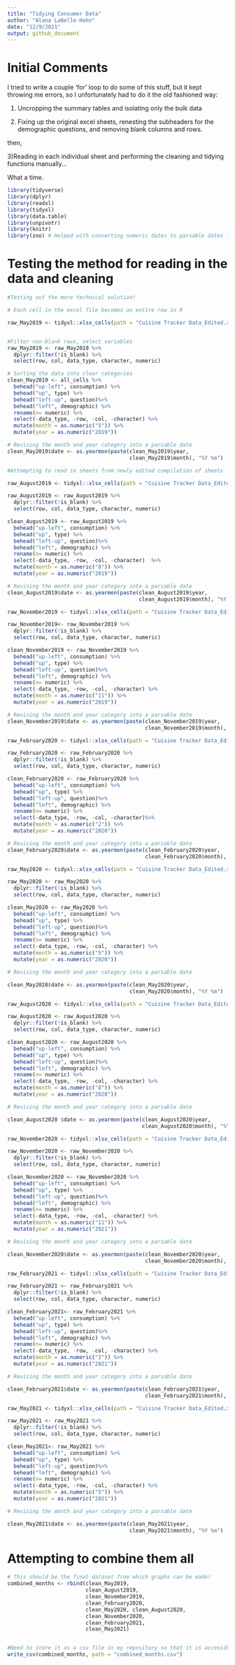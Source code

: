 ```yaml
---
title: "Tidying Consumer Data"
author: "Alana LaBelle-Hahn"
date: "12/9/2021"
output: github_document
---
```


# Initial Comments

I tried to write a couple 'for' loop to do some of this stuff, but it kept throwing me errors,
so I unfortunately had to do it the old fashioned way:

1) Uncropping the summary tables and isolating only the bulk data

2) Fixing up the original excel sheets, renesting the subheaders for the demographic
questions, and removing blank columns and rows. 

then, 

3)Reading in each individual sheet and performing the cleaning and tidying functions
manually...

What a time. 


```r
library(tidyverse)
library(dplyr)
library(readxl)
library(tidyxl)
library(data.table)
library(unpivotr)
library(knitr)
library(zoo) # Helped with converting numeric dates to parsable dates in R
```

# Testing the method for reading in the data and cleaning

```r
#Testing out the more technical solution!

# Each cell in the excel file becomes an entire row in R

raw_May2019 <- tidyxl::xlsx_cells(path = "Cuisine Tracker Data_Edited.xlsx", sheet = "May 2019")


#Filter non-blank rows, select variables
raw_May2019 <- raw_May2019 %>%
  dplyr::filter(!is_blank) %>%
  select(row, col, data_type, character, numeric)

# Sorting the data into clear categories
clean_May2019 <- all_cells %>%
  behead("up-left", consumption) %>%
  behead("up", type) %>%
  behead("left-up", question)%>%
  behead("left", demographic) %>%
  rename(n= numeric) %>%
  select(-data_type, -row, -col, -character) %>%
  mutate(month = as.numeric("5")) %>%
  mutate(year = as.numeric("2019")) 

# Revising the month and year category into a parsable date
clean_May2019$date <- as.yearmon(paste(clean_May2019$year, 
                                       clean_May2019$month), "%Y %m") 


```


``` r

#Attempting to read in sheets from newly edited compilation of sheets

raw_August2019 <- tidyxl::xlsx_cells(path = "Cuisine Tracker Data_Edited.xlsx", sheet = "August 2019")

raw_August2019 <- raw_August2019 %>%
  dplyr::filter(!is_blank) %>%
  select(row, col, data_type, character, numeric)

clean_August2019 <- raw_August2019 %>%
  behead("up-left", consumption) %>%
  behead("up", type) %>%
  behead("left-up", question)%>%
  behead("left", demographic) %>%
  rename(n= numeric) %>%
  select(-data_type, -row, -col, -character)  %>%
  mutate(month = as.numeric("8")) %>%
  mutate(year = as.numeric("2019")) 

# Revising the month and year category into a parsable date
clean_August2019$date <- as.yearmon(paste(clean_August2019$year, 
                                          clean_August2019$month), "%Y %m") 
```


``` r


raw_November2019 <- tidyxl::xlsx_cells(path = "Cuisine Tracker Data_Edited.xlsx", sheet = "November 2019")

raw_November2019<- raw_November2019 %>%
  dplyr::filter(!is_blank) %>%
  select(row, col, data_type, character, numeric)

clean_November2019 <- raw_November2019 %>%
  behead("up-left", consumption) %>%
  behead("up", type) %>%
  behead("left-up", question)%>%
  behead("left", demographic) %>%
  rename(n= numeric) %>%
  select(-data_type, -row, -col, -character) %>%
  mutate(month = as.numeric("11")) %>%
  mutate(year = as.numeric("2019")) 

# Revising the month and year category into a parsable date
clean_November2019$date <- as.yearmon(paste(clean_November2019$year, 
                                            clean_November2019$month), "%Y %m") 

```

```r


raw_February2020 <- tidyxl::xlsx_cells(path = "Cuisine Tracker Data_Edited.xlsx", sheet = "February 2020")

raw_February2020 <- raw_February2020 %>%
  dplyr::filter(!is_blank) %>%
  select(row, col, data_type, character, numeric)

clean_February2020 <- raw_February2020 %>%
  behead("up-left", consumption) %>%
  behead("up", type) %>%
  behead("left-up", question)%>%
  behead("left", demographic) %>%
  rename(n= numeric) %>%
  select(-data_type, -row, -col, -character)%>%
  mutate(month = as.numeric("2")) %>%
  mutate(year = as.numeric("2020")) 

# Revising the month and year category into a parsable date
clean_February2020$date <- as.yearmon(paste(clean_February2020$year, 
                                            clean_February2020$month), "%Y %m") 

```

``` r

raw_May2020 <- tidyxl::xlsx_cells(path = "Cuisine Tracker Data_Edited.xlsx", sheet = "May 2020")

raw_May2020 <- raw_May2020 %>%
  dplyr::filter(!is_blank) %>%
  select(row, col, data_type, character, numeric)

clean_May2020 <- raw_May2020 %>%
  behead("up-left", consumption) %>%
  behead("up", type) %>%
  behead("left-up", question)%>%
  behead("left", demographic) %>%
  rename(n= numeric) %>%
  select(-data_type, -row, -col, -character) %>%
  mutate(month = as.numeric("5")) %>%
  mutate(year = as.numeric("2020")) 

# Revising the month and year category into a parsable date

clean_May2020$date <- as.yearmon(paste(clean_May2020$year, 
                                       clean_May2020$month), "%Y %m") 

```


``` r

raw_August2020 <- tidyxl::xlsx_cells(path = "Cuisine Tracker Data_Edited.xlsx", sheet = "August 2020")

raw_August2020 <- raw_August2020 %>%
  dplyr::filter(!is_blank) %>%
  select(row, col, data_type, character, numeric)

clean_August2020 <- raw_August2020 %>%
  behead("up-left", consumption) %>%
  behead("up", type) %>%
  behead("left-up", question)%>%
  behead("left", demographic) %>%
  rename(n= numeric) %>%
  select(-data_type, -row, -col, -character) %>%
  mutate(month = as.numeric("8")) %>%
  mutate(year = as.numeric("2020")) 

# Revising the month and year category into a parsable date

clean_August2020 $date <- as.yearmon(paste(clean_August2020$year, 
                                           clean_August2020$month), "%Y %m") 
```

``` r

raw_November2020 <- tidyxl::xlsx_cells(path = "Cuisine Tracker Data_Edited.xlsx", sheet = "November 2020")

raw_November2020 <- raw_November2020 %>%
  dplyr::filter(!is_blank) %>%
  select(row, col, data_type, character, numeric)

clean_November2020 <- raw_November2020 %>%
  behead("up-left", consumption) %>%
  behead("up", type) %>%
  behead("left-up", question)%>%
  behead("left", demographic) %>%
  rename(n= numeric) %>%
  select(-data_type, -row, -col, -character) %>%
  mutate(month = as.numeric("11")) %>%
  mutate(year = as.numeric("2021")) 

# Revising the month and year category into a parsable date

clean_November2020$date <- as.yearmon(paste(clean_November2020$year, 
                                            clean_November2020$month), "%Y %m") 


```



``` r

raw_February2021 <- tidyxl::xlsx_cells(path = "Cuisine Tracker Data_Edited.xlsx", sheet = "February 2021")

raw_February2021 <- raw_February2021 %>%
  dplyr::filter(!is_blank) %>%
  select(row, col, data_type, character, numeric)

clean_February2021<- raw_February2021 %>%
  behead("up-left", consumption) %>%
  behead("up", type) %>%
  behead("left-up", question)%>%
  behead("left", demographic) %>%
  rename(n= numeric) %>%
  select(-data_type, -row, -col, -character) %>%
  mutate(month = as.numeric("2")) %>%
  mutate(year = as.numeric("2021")) 

# Revising the month and year category into a parsable date

clean_February2021$date <- as.yearmon(paste(clean_February2021$year, 
                                            clean_February2021$month), "%Y %m") 

```


``` r

raw_May2021 <- tidyxl::xlsx_cells(path = "Cuisine Tracker Data_Edited.xlsx", sheet = "May 2021")

raw_May2021 <- raw_May2021 %>%
  dplyr::filter(!is_blank) %>%
  select(row, col, data_type, character, numeric)

clean_May2021<- raw_May2021 %>%
  behead("up-left", consumption) %>%
  behead("up", type) %>%
  behead("left-up", question)%>%
  behead("left", demographic) %>%
  rename(n= numeric) %>%
  select(-data_type, -row, -col, -character) %>%
  mutate(month = as.numeric("5")) %>%
  mutate(year = as.numeric("2021")) 

# Revising the month and year category into a parsable date

clean_May2021$date <- as.yearmon(paste(clean_May2021$year, 
                                       clean_May2021$month), "%Y %m")


```

# Attempting to combine them all

```r

# This should be the final dataset from which graphs can be made!
combined_months <- rbind(clean_May2019, 
                         clean_August2019, 
                         clean_November2019, 
                         clean_February2020, 
                         clean_May2020, clean_August2020, 
                         clean_November2020, 
                         clean_February2021, 
                         clean_May2021)


#Need to store it as a csv file in my repository so that it is accessible
write_csv(combined_months, path = "combined_months.csv")
```
